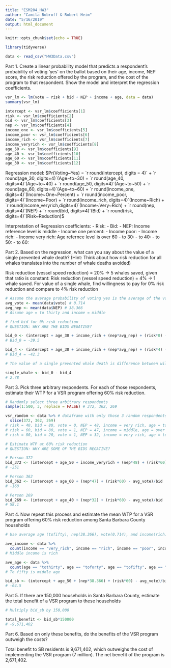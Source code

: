 ```yaml
---
title: "ESM204_HW3"
author: "Camila Bobroff & Robert Heim"
date: "5/16/2019"
output: html_document
---
```


```r
knitr::opts_chunk$set(echo = TRUE)
```

```r
library(tidyverse)
```

```r
data <- read_csv("HW3Data.csv")
```


Part 1. Create a linear probability model that predicts a respondent's probability of voting 'yes' on the ballot based on their age, income, NEP score, the risk reduction offered by the program, and the cost of the program to that respondent. Show the model and interpret the regression coefficients.
```r

vsr_lm <- lm(vote ~ risk + bid + NEP + income + age, data = data)
summary(vsr_lm)

intercept <- vsr_lm$coefficients[1]
risk <- vsr_lm$coefficients[2]
bid <- vsr_lm$coefficients[3]
nep <- vsr_lm$coefficients[4]
income_one <- vsr_lm$coefficients[5]
income_poor <- vsr_lm$coefficients[6]
income_rich <- vsr_lm$coefficients[7]
income_veryrich <- vsr_lm$coefficients[8]
age_50 <- vsr_lm$coefficients[9]
age_40 <- vsr_lm$coefficients[10]
age_60 <- vsr_lm$coefficients[11]
age_30 <- vsr_lm$coefficients[12]

```

Regression model:
$Pr(Voting~Yes) = `r round(intercept, digits = 4)` + `r round(age_30, digits=4)`(Age~to~30) + `r round(age_40, digits=4)`(Age~to~40) + `r round(age_50, digits=4)`(Age~to~50) + `r round(age_60, digits=4)`(Age~to~60) + `r round(income_one, digits=4)`(Income~One~Percent) + `r round(income_poor, digits=4)`(Income~Poor) + `r round(income_rich, digits=4)`(Income~Rich) + `r round(income_veryrich,digits=4)`(Income~Very~Rich) + `r round(nep, digits=4)`(NEP) + `r round(bid, digits=4)`(Bid) + `r round(risk, digits=4)`(Risk~Reduction)$

Interpretation of Regression coefficients:
- Risk:
- Bid:
- NEP:
Income reference level is middle
- Income one percent:
- Income poor:
- Income rich:
- Income very rich:
Age refernce level is over 60
- to 30:
- to 40:
- to 50:
- to 60:

Part 2. Based on the regression, what can you say about the value of a single prevented whale death? (Hint: Think about how risk reduction for all whales translates into the number of whale deaths avoided)

Risk reduction (vessel speed reduction) = 20% -> 5 whales saved, given that ratio is constant:
Risk reduction (vessel speed reduction) = 4% -> 1 whale saved. For value of a single whale, find willingness to pay for 0% risk reduction and compare to 4% risk reduction
```r
# Assume the average probability of voting yes is the average of the votes
avg_vote <- mean(data$vote) # 0.714
avg_nep <- mean(data$NEP) # 38.366
# Assume age = to thirty and income = middle

# find bid for 0% risk reduction
# QUESTION: WHY ARE THE BIDS NEGATIVE? 

bid_0 <- (intercept + age_30 + income_rich + (nep*avg_nep) + (risk*0) - avg_vote)/bid
# Bid_0 = -39.5

bid_4 <- (intercept + age_30 + income_rich + (nep*avg_nep) + (risk*4) - avg_vote)/bid
# Bid_4 = -42.3

# The value of a single prevented whale death is difference between willingness to pay of 4% and 0% vessel speed reduction

single_whale <- bid_0 - bid_4
# 2.78

```

Part 3. Pick three arbitrary respondents. For each of those respondents, estimate their WTP for a VSR program offering 60% risk reduction.

```r
# Randomly select three arbitrary respondents 
sample(1:500, 3, replace = FALSE) # 372, 362, 269

vsr_random <- data %>% # dataframe with only those 3 random respondents
  slice(372, 362, 269)
# risk = 40, bid = 80, vote = 0, NEP = 48, income = very rich, age = to 50
# risk = 60, bid = 80, vote = 1, NEP = 47, income = middle, age = over 60
# risk = 80, bid = 20, vote = 1, NEP = 32, income = very rich, age = to 40

# Estimate WTP at 60% risk reduction
# QUESTION: WHY ARE SOME OF THE BIDS NEGATIVE? 

# Person 372
bid_372 <- (intercept + age_50 + income_veryrich + (nep*48) + (risk*60) - avg_vote)/bid
# -251

# Person 362
bid_362 <- (intercept + age_60 + (nep*47) + (risk*60) - avg_vote)/bid
# -168

# Person 269
bid_269 <- (intercept + age_40 + (nep*32) + (risk*60) - avg_vote)/bid
# 58.1

```

Part 4. Now repeat this process and estimate the mean WTP for a VSR program offering 60% risk reduction among Santa Barbara County households

```r
# Use average age (tofifty), nep(38.366), vote(0.714), and income(rich) for Santa Barbara County

ave_income <- data %>% 
  count(income == "very_rich", income == "rich", income == "poor", income == "one_percent", income == "middle")
# Middle income is rich

ave_age <- data %>% 
  count(age == "tothirty", age == "toforty", age == "tofifty", age == "tosixty", age == "oversixty")
# To fifty is middle age

bid_sb <- (intercept + age_50 + (nep*38.366) + (risk*60) - avg_vote)/bid
# -64.5

```

Part 5. If there are 150,000 households in Santa Barbara County, estimate the total benefit of a VSR program to these households

```r

# Multiply bid_sb by 150,000

total_benefit <- bid_sb*150000
# -9,671,402

```

Part 6. Based on only these benefits, do the benefits of the VSR program outweigh the costs?

Total benefit to SB residents is 9,671,402, which outweighs the cost of implementing the VSR program (7 million). The net benefit of the program is 2,671,402.




